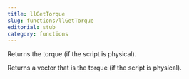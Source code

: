 ```yaml
---
title: llGetTorque
slug: functions/llGetTorque
editorial: stub
category: functions
---
```


<LSLFunction name="llGetTorque"/>

Returns the torque (if the script is physical).

Returns a vector that is the torque (if the script is physical).
